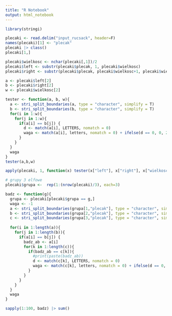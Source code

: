 ```yaml
---
title: "R Notebook"
output: html_notebook
---
```

```r
library(stringi)
```

```r
plecaki <- read.delim("input_rucsack", header=F)
names(plecaki)[1] <- "plecak"
plecaki |> class()
plecaki[1,]
```

```r
plecaki$wielkosc <- nchar(plecaki[,1])/2
plecaki$left <- substr(plecaki$plecak, 1, plecaki$wielkosc)
plecaki$right <- substr(plecaki$plecak, plecaki$wielkosc+1, plecaki$wielkosc*2)
```

```r
a <- plecaki$left[2]
b <- plecaki$right[2]
w <- plecaki$wielkosc[2]

tester <- function(a, b, w){
  a <- stri_split_boundaries(a, type = "character", simplify = T)
  b <- stri_split_boundaries(b, type = "character", simplify = T)
  for(i in 1:w){
    for(j in 1:w){
      if(a[i] == b[j]) {
        d <- match(a[i], LETTERS, nomatch = 0)
        waga <- match(a[i], letters, nomatch = 0) + ifelse(d == 0, 0, 26+d) 
      }
    }
  }
  waga
}
tester(a,b,w)
```

```r
apply(plecaki, 1, function(x) tester(x["left"], x["right"], x["wielkosc"])) |> sum()
```

```r
# grupy 3 elfowe
plecaki$grupa <-  rep(1:(nrow(plecaki)/3), each=3)

badz <- function(g){
  grupa <- plecaki[plecaki$grupa == g,]
  waga <- -1
  a <- stri_split_boundaries(grupa[1,"plecak"], type = "character", simplify = T)
  b <- stri_split_boundaries(grupa[2,"plecak"], type = "character", simplify = T)
  c <- stri_split_boundaries(grupa[3,"plecak"], type = "character", simplify = T)
  
  for(i in 1:length(a)){
    for(j in 1:length(b)){
      if(a[i] == b[j]) {
        badz_ab <- a[i]
        for(k in 1:length(c)){
          if(badz_ab == c[k]){
            #print(paste(badz_ab))
            d <- match(c[k], LETTERS, nomatch = 0)
            waga <- match(c[k], letters, nomatch = 0) + ifelse(d == 0, 0, 26+d)
          }
        }
      }
    }
  }
  waga
}
```

```r
sapply(1:100, badz) |> sum()
```

